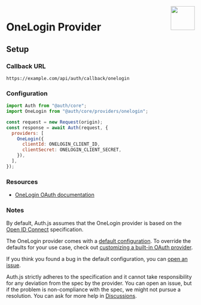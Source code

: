 
<img align="right" src="/img/providers/onelogin.svg" height="64" width="64" />

# OneLogin Provider

## Setup

### Callback URL

```
https://example.com/api/auth/callback/onelogin
```

### Configuration

```js
import Auth from "@auth/core";
import OneLogin from "@auth/core/providers/onelogin";

const request = new Request(origin);
const response = await Auth(request, {
  providers: [
    OneLogin({
      clientId: ONELOGIN_CLIENT_ID,
      clientSecret: ONELOGIN_CLIENT_SECRET,
    }),
  ],
});
```

### Resources

- [OneLogin OAuth documentation](https://example.com)

### Notes

By default, Auth.js assumes that the OneLogin provider is
based on the [Open ID Connect](https://openid.net/specs/openid-connect-core-1_0.html) specification.

<Callout>

The OneLogin provider comes with a [default configuration](https://github.com/nextauthjs/next-auth/blob/main/packages/core/src/providers/onelogin.ts).
To override the defaults for your use case, check out [customizing a built-in OAuth provider](https://authjs.dev/guides/providers/custom-provider#override-default-options).

</Callout>

If you think you found a bug in the default configuration, you can [open an issue](https://authjs.dev/new/provider-issue).

Auth.js strictly adheres to the specification and it cannot take responsibility for any deviation from
the spec by the provider. You can open an issue, but if the problem is non-compliance with the spec,
we might not pursue a resolution. You can ask for more help in [Discussions](https://authjs.dev/new/github-discussions).
